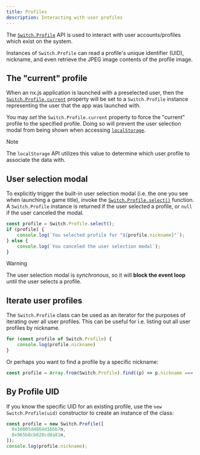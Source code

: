 ```yaml
---
title: Profiles
description: Interacting with user profiles
---
```


The [`Switch.Profile`](/runtime/api/namespaces/Switch/classes/Profile) API is used
to interact with user accounts/profiles which exist on the system.

Instances of `Switch.Profile` can read a profile's unique identifier (UID), nickname,
and even retrieve the JPEG image contents of the profile image.

## The "current" profile

When an nx.js application is launched with a preselected user, then the
[`Switch.Profile.current`](/runtime/api/namespaces/Switch/classes/Profile#current)
property will be set to a `Switch.Profile` instance representing the user that the
app was launched with.

You may _set_ the `Switch.Profile.current` property to force the "current" profile to
the specified profile. Doing so will prevent the user selection modal from being
shown when accessing [`localStorage`](/runtime/api/variables/localStorage).

> [!NOTE]
> The `localStorage` API utilizes this value to determine which user profile to associate the data with.


## User selection modal

To explicitly trigger the built-in user selection modal (i.e. the one you see when
launching a game title), invoke the
[`Switch.Profile.select()`](/runtime/api/namespaces/Switch/classes/Profile#select) function.
A `Switch.Profile` instance is returned if the user selected a profile,
or `null` if the user canceled the modal.

```typescript
const profile = Switch.Profile.select();
if (profile) {
    console.log(`You selected profile for "${profile.nickname}"`);
} else {
    console.log(`You canceled the user selection modal`);
}
```

> [!WARNING]
> The user selection modal is _synchronous_, so it will __block the event loop__
> until the user selects a profile.

## Iterate user profiles

The `Switch.Profile` class can be used as an iterator for the purposes of iterating over all user profiles.
This can be useful for i.e. listing out all user profiles by nickname.

```typescript
for (const profile of Switch.Profile) {
    console.log(profile.nickname)
}
```

Or perhaps you want to find a profile by a specific nickname:

```typescript
const profile = Array.from(Switch.Profile).find((p) => p.nickname === 'Nate');
```

## By Profile UID

If you know the specific UID for an existing profile, use the `new Switch.Profile(uid)` constructor to create an
instance of the class:

```typescript
const profile = new Switch.Profile([
  0x10005d4864d166b7n,
  0x965b8cb028cd8a81n,
]);
console.log(profile.nickname);
```
